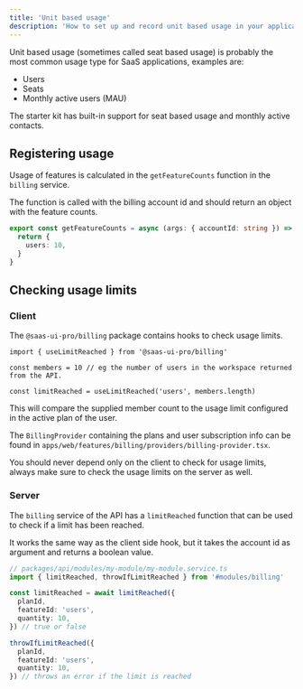 ```yaml
---
title: 'Unit based usage'
description: 'How to set up and record unit based usage in your application'
---
```


Unit based usage (sometimes called seat based usage) is probably the most common usage type for SaaS applications, examples are:

- Users
- Seats
- Monthly active users (MAU)

The starter kit has built-in support for seat based usage and monthly active contacts.

## Registering usage

Usage of features is calculated in the `getFeatureCounts` function in the `billing` service.

The function is called with the billing account id and should return an object with the feature counts.

```ts
export const getFeatureCounts = async (args: { accountId: string }) => {
  return {
    users: 10,
  }
}
```

## Checking usage limits

### Client

The `@saas-ui-pro/billing` package contains hooks to check usage limits.

```tsx
import { useLimitReached } from '@saas-ui-pro/billing'

const members = 10 // eg the number of users in the workspace returned from the API.

const limitReached = useLimitReached('users', members.length)
```

This will compare the supplied member count to the usage limit configured in the active plan of the user.

The `BillingProvider` containing the plans and user subscription info can be found in `apps/web/features/billing/providers/billing-provider.tsx`.

You should never depend only on the client to check for usage limits, always make sure to check the usage limits on the server as well.

### Server

The `billing` service of the API has a `limitReached` function that can be used to check if a limit has been reached.

It works the same way as the client side hook, but it takes the account id as argument and returns a boolean value.

```ts
// packages/api/modules/my-module/my-module.service.ts
import { limitReached, throwIfLimitReached } from '#modules/billing'

const limitReached = await limitReached({
  planId,
  featureId: 'users',
  quantity: 10,
}) // true or false

throwIfLimitReached({
  planId,
  featureId: 'users',
  quantity: 10,
}) // throws an error if the limit is reached
```
